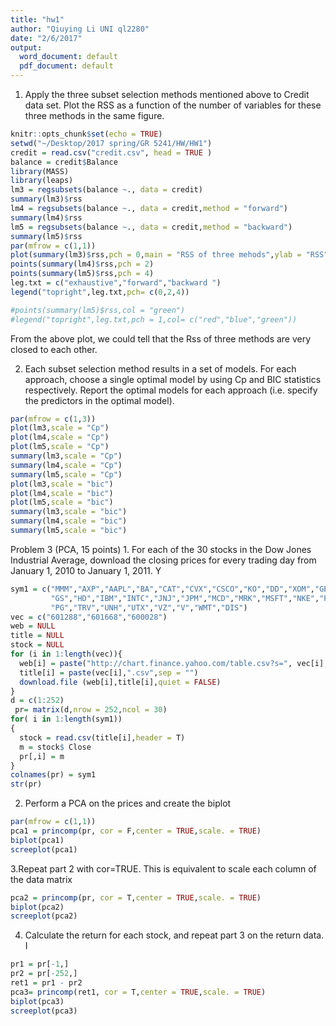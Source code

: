 ```yaml
---
title: "hw1"
author: "Qiuying Li UNI ql2280"
date: "2/6/2017"
output:
  word_document: default
  pdf_document: default
---
```

1. Apply the three subset selection methods mentioned above to Credit data set. Plot the RSS as a function of the number of variables for these three methods in the same figure.
```r
knitr::opts_chunk$set(echo = TRUE)
setwd("~/Desktop/2017 spring/GR 5241/HW/HW1")
credit = read.csv("credit.csv", head = TRUE )
balance = credit$Balance
library(MASS)
library(leaps)
lm3 = regsubsets(balance ~., data = credit)
summary(lm3)$rss
lm4 = regsubsets(balance ~., data = credit,method = "forward")
summary(lm4)$rss
lm5 = regsubsets(balance ~., data = credit,method = "backward")
summary(lm5)$rss
par(mfrow = c(1,1))
plot(summary(lm3)$rss,pch = 0,main = "RSS of three mehods",ylab = "RSS")
points(summary(lm4)$rss,pch = 2)
points(summary(lm5)$rss,pch = 4)
leg.txt = c("exhaustive","forward","backward ")
legend("topright",leg.txt,pch= c(0,2,4))

#points(summary(lm5)$rss,col = "green")
#legend("topright",leg.txt,pch = 1,col= c("red","blue","green"))
```
From the above plot, we could tell that the Rss of three methods are very closed to each other.

2. Each subset selection method results in a set of models. For each approach, choose a single optimal model by using Cp and BIC statistics respectively. Report the optimal models for each approach (i.e. specify the predictors in the optimal model).
```r
par(mfrow = c(1,3))
plot(lm3,scale = "Cp")
plot(lm4,scale = "Cp")
plot(lm5,scale = "Cp")
summary(lm3,scale = "Cp")
summary(lm4,scale = "Cp")
summary(lm5,scale = "Cp")
plot(lm3,scale = "bic")
plot(lm4,scale = "bic")
plot(lm5,scale = "bic")
summary(lm3,scale = "bic")
summary(lm4,scale = "bic")
summary(lm5,scale = "bic")
```
Problem 3 (PCA, 15 points)
1. For each of the 30 stocks in the Dow Jones Industrial Average, download the closing prices for every trading day from January 1, 2010 to January 1, 2011. Y
```r
sym1 = c("MMM","AXP","AAPL","BA","CAT","CVX","CSCO","KO","DD","XOM","GE",
         "GS","HD","IBM","INTC","JNJ","JPM","MCD","MRK","MSFT","NKE","PFE",
         "PG","TRV","UNH","UTX","VZ","V","WMT","DIS")
vec = c("601288","601668","600028")
web = NULL
title = NULL
stock = NULL
for (i in 1:length(vec)){
  web[i] = paste("http://chart.finance.yahoo.com/table.csv?s=", vec[i],".SS&a=0&b=11&c=2017&d=0&e=11&f=2017&g=m&ignore=.csv",sep = "")
  title[i] = paste(vec[i],".csv",sep = "")
  download.file (web[i],title[i],quiet = FALSE)
}
d = c(1:252)
 pr= matrix(d,nrow = 252,ncol = 30)
for( i in 1:length(sym1))
{
  stock = read.csv(title[i],header = T)
  m = stock$ Close
  pr[,i] = m
}
colnames(pr) = sym1
str(pr)
```

2. Perform a PCA on the prices and create the biplot
```r
par(mfrow = c(1,1))
pca1 = princomp(pr, cor = F,center = TRUE,scale. = TRUE)
biplot(pca1)
screeplot(pca1)
```

3.Repeat part 2 with cor=TRUE. This is equivalent to scale each column of the data matrix
```r
pca2 = princomp(pr, cor = T,center = TRUE,scale. = TRUE)
biplot(pca2)
screeplot(pca2)
```
4. Calculate the return for each stock, and repeat part 3 on the return data. I
```r
pr1 = pr[-1,]
pr2 = pr[-252,]
ret1 = pr1 - pr2
pca3= princomp(ret1, cor = T,center = TRUE,scale. = TRUE)
biplot(pca3)
screeplot(pca3)

```